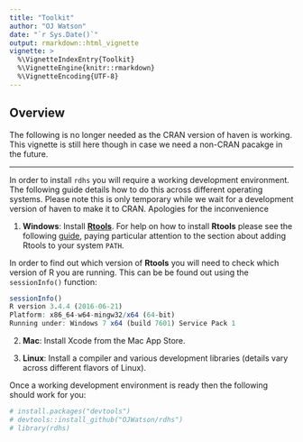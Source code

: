 ```yaml
---
title: "Toolkit"
author: "OJ Watson"
date: "`r Sys.Date()`"
output: rmarkdown::html_vignette
vignette: >
  %\VignetteIndexEntry{Toolkit}
  %\VignetteEngine{knitr::rmarkdown}
  %\VignetteEncoding{UTF-8}
---
```

## Overview

The following is no longer needed as the CRAN version of haven is working. This vignette is still here though in case we need a non-CRAN pacakge in the future. 

---

In order to install `rdhs` you will require a working development environment. The following guide details how to do this across different operating systems. Please note this is only temporary while we wait for a development version of haven to make it to CRAN. 
Apologies for the inconvenience

1. **Windows**: Install **[Rtools](https://cran.r-project.org/bin/windows/Rtools/)**. For help on how to install **Rtools** please see the following [guide](https://github.com/stan-dev/rstan/wiki/Install-Rtools-for-Windows), paying particular attention to the section about adding Rtools to your system `PATH`. 

In order to find out which version of **Rtools** you will need to check which version of R you are running. This can be be found out using the `sessionInfo()` function:

``` r 
sessionInfo()
R version 3.4.4 (2016-06-21)
Platform: x86_64-w64-mingw32/x64 (64-bit)
Running under: Windows 7 x64 (build 7601) Service Pack 1
```

2. **Mac**: Install Xcode from the Mac App Store.

3. **Linux**: Install a compiler and various development libraries (details vary across different flavors of Linux).

Once a working development environment is ready then the following should work for you:

```r
# install.packages("devtools")
# devtools::install_github("OJWatson/rdhs")
# library(rdhs)
```

